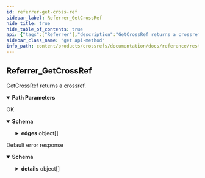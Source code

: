 ```yaml
---
id: referrer-get-cross-ref
sidebar_label: Referrer_GetCrossRef
hide_title: true
hide_table_of_contents: true
api: {"tags":["Referrer"],"description":"GetCrossRef returns a crossref.","operationId":"Referrer_GetCrossRef","parameters":[{"name":"*","in":"path","description":"The * id.","required":true,"schema":{"type":"string"}}],"responses":{"200":{"description":"OK","content":{"application/json":{"schema":{"required":["name"],"type":"object","properties":{"name":{"type":"string","description":"The resource name of the crossref."},"root":{"type":"string","description":"root entity which generated the crossreference."},"etag":{"type":"string","description":"version control."},"verified":{"readOnly":true,"type":"boolean","description":"if verified, the crossreference has been generated by a trusty process or verified by an operator"},"operator":{"readOnly":true,"type":"string","description":"last operator which edited the crossreference"},"createTime":{"readOnly":true,"type":"string","description":"creation time","format":"date-time"},"updateTime":{"readOnly":true,"type":"string","description":"update time","format":"date-time"},"edges":{"type":"array","items":{"type":"object","properties":{"name":{"type":"string"},"state":{"type":"integer","format":"int32"}}},"description":"all edges of the crossreference"}}}}}},"default":{"description":"Default error response","content":{"application/json":{"schema":{"type":"object","properties":{"code":{"type":"integer","description":"The status code, which should be an enum value of [google.rpc.Code][google.rpc.Code].","format":"int32"},"message":{"type":"string","description":"A developer-facing error message, which should be in English. Any user-facing error message should be localized and sent in the [google.rpc.Status.details][google.rpc.Status.details] field, or localized by the client."},"details":{"type":"array","items":{"type":"object","properties":{"@type":{"type":"string","description":"The type of the serialized message."}},"additionalProperties":true,"description":"Contains an arbitrary serialized message along with a @type that describes the type of the serialized message."},"description":"A list of messages that carry the error details.  There is a common set of message types for APIs to use."}},"description":"The `Status` type defines a logical error model that is suitable for different programming environments, including REST APIs and RPC APIs. It is used by [gRPC](https://github.com/grpc). Each `Status` message contains three pieces of data: error code, error message, and error details. You can find out more about this error model and how to work with it in the [API Design Guide](https://cloud.google.com/apis/design/errors)."}}}}},"method":"get","path":"/v1alpha1/crossrefs/*/{*}","servers":[{"url":"https://crossrefs.animeapis.com"}],"info":{"title":"animeshon.crossrefs","version":"v1alpha1"}}
sidebar_class_name: "get api-method"
info_path: content/products/crossrefs/documentation/docs/reference/rest/v1alpha1/animeshon-crossrefs
---
```



## Referrer_GetCrossRef



GetCrossRef returns a crossref.

<details style={{"marginBottom":"1rem"}} data-collapsed={false} open={true}><summary style={{}}><strong>Path Parameters</strong></summary><div><ul><ParamsItem className={"paramsItem"} param={{"name":"*","in":"path","description":"The * id.","required":true,"schema":{"type":"string"}}}></ParamsItem></ul></div></details><div><ApiTabs><TabItem label={"200"} value={"200"}><div>

OK

</div><div><details style={{}} data-collapsed={false} open={true}><summary style={{"textAlign":"left"}}><strong>Schema</strong></summary><div style={{"textAlign":"left","marginLeft":"1rem"}}></div><ul style={{"marginLeft":"1rem"}}><SchemaItem collapsible={false} name={"name"} required={true} schemaDescription={"The resource name of the crossref."} schemaName={"string"} qualifierMessage={undefined}></SchemaItem><SchemaItem collapsible={false} name={"root"} required={false} schemaDescription={"root entity which generated the crossreference."} schemaName={"string"} qualifierMessage={undefined}></SchemaItem><SchemaItem collapsible={false} name={"etag"} required={false} schemaDescription={"version control."} schemaName={"string"} qualifierMessage={undefined}></SchemaItem><SchemaItem collapsible={false} name={"verified"} required={false} schemaDescription={"if verified, the crossreference has been generated by a trusty process or verified by an operator"} schemaName={"boolean"} qualifierMessage={undefined}></SchemaItem><SchemaItem collapsible={false} name={"operator"} required={false} schemaDescription={"last operator which edited the crossreference"} schemaName={"string"} qualifierMessage={undefined}></SchemaItem><SchemaItem collapsible={false} name={"createTime"} required={false} schemaDescription={"creation time"} schemaName={"date-time"} qualifierMessage={undefined}></SchemaItem><SchemaItem collapsible={false} name={"updateTime"} required={false} schemaDescription={"update time"} schemaName={"date-time"} qualifierMessage={undefined}></SchemaItem><SchemaItem collapsible={true} className={"schemaItem"}><details style={{}}><summary style={{}}><strong>edges</strong><span style={{"opacity":"0.6"}}> object[]</span></summary><div style={{"marginLeft":"1rem"}}><div style={{"marginTop":".5rem","marginBottom":".5rem"}}>

all edges of the crossreference

</div><ul><SchemaItem collapsible={false} name={"name"} required={false} schemaDescription={undefined} schemaName={"string"} qualifierMessage={undefined}></SchemaItem><SchemaItem collapsible={false} name={"state"} required={false} schemaDescription={undefined} schemaName={"int32"} qualifierMessage={undefined}></SchemaItem></ul></div></details></SchemaItem></ul></details></div></TabItem><TabItem label={"default"} value={"default"}><div>

Default error response

</div><div><details style={{}} data-collapsed={false} open={true}><summary style={{"textAlign":"left"}}><strong>Schema</strong></summary><div style={{"textAlign":"left","marginLeft":"1rem"}}></div><ul style={{"marginLeft":"1rem"}}><SchemaItem collapsible={false} name={"code"} required={false} schemaDescription={"The status code, which should be an enum value of [google.rpc.Code][google.rpc.Code]."} schemaName={"int32"} qualifierMessage={undefined}></SchemaItem><SchemaItem collapsible={false} name={"message"} required={false} schemaDescription={"A developer-facing error message, which should be in English. Any user-facing error message should be localized and sent in the [google.rpc.Status.details][google.rpc.Status.details] field, or localized by the client."} schemaName={"string"} qualifierMessage={undefined}></SchemaItem><SchemaItem collapsible={true} className={"schemaItem"}><details style={{}}><summary style={{}}><strong>details</strong><span style={{"opacity":"0.6"}}> object[]</span></summary><div style={{"marginLeft":"1rem"}}><div style={{"marginTop":".5rem","marginBottom":".5rem"}}>

A list of messages that carry the error details.  There is a common set of message types for APIs to use.

</div><ul><SchemaItem collapsible={false} name={"@type"} required={false} schemaDescription={"The type of the serialized message."} schemaName={"string"} qualifierMessage={undefined}></SchemaItem></ul></div></details></SchemaItem></ul></details></div></TabItem></ApiTabs></div>
      
